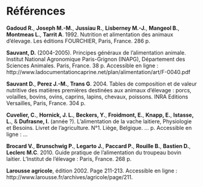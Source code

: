 # Références {#references}

**Gadoud R.**, **Joseph M.-M.**, **Jussiau R.**, **Lisberney M.-J.**, **Mangeol B.**, **Montmeas L.**, **Tarrit A**. 1992. Nutrition et alimentation des animaux d’élevage. Les éditions FOURCHIER, Paris, France. 286 p.


**Sauvant, D.** (2004-2005). Principes généraux de l’alimentation animale. Institut National Agronomique Paris-Grignon (INAPG), Département des Sciences Animales. Paris, France. 38 p. Accessible en ligne : http://www.ladocumentationcaprine.net/plan/alimentation/art/F-0040.pdf 


**Sauvant D.**, **Perez J.-M.**, **Trans G**. 2004. Tables de composition et de valeur nutritive des matières premières destinées aux animaux d'élevage : porcs, volailles, bovins, ovins, caprins, lapins, chevaux, poissons. INRA Editions Versailles, Paris, France. 304 p.


**Cuvelier, C.**, **Hornick, J. L.**, **Beckers, Y.**, **Froidmont, E.**, **Knapp, E.**, **Istasse, L.**, & **Dufrasne, I.** (année ?). L’alimentation de la vache laitiere, Physiologie et Besoins. Livret de l’agriculture. N°1. Liège, Belgique. … p. Accessible en ligne : ...


**Brocard V.**, **Brunschwig P.**, **Legarto J.**, **Paccard P.**, **Rouille B.**, **Bastien D.**, **Leclerc M.C**. 2010. Guide pratique de l’alimentation du troupeau bovin laitier. L’Institut de l’élevage : Paris, France. 268 p.


**Larousse agricole**, édition 2002. Page 211-213. Accessible en ligne : http://www.larousse.fr/archives/agricole/page/211.
